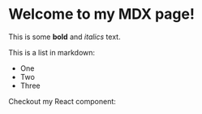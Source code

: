 
# Welcome to my MDX page!
 
This is some **bold** and _italics_ text.
 
This is a list in markdown:
 
- One
- Two
- Three
 
Checkout my React component:
<ComponentsWrapper>
    <List/>
</ComponentsWrapper>
